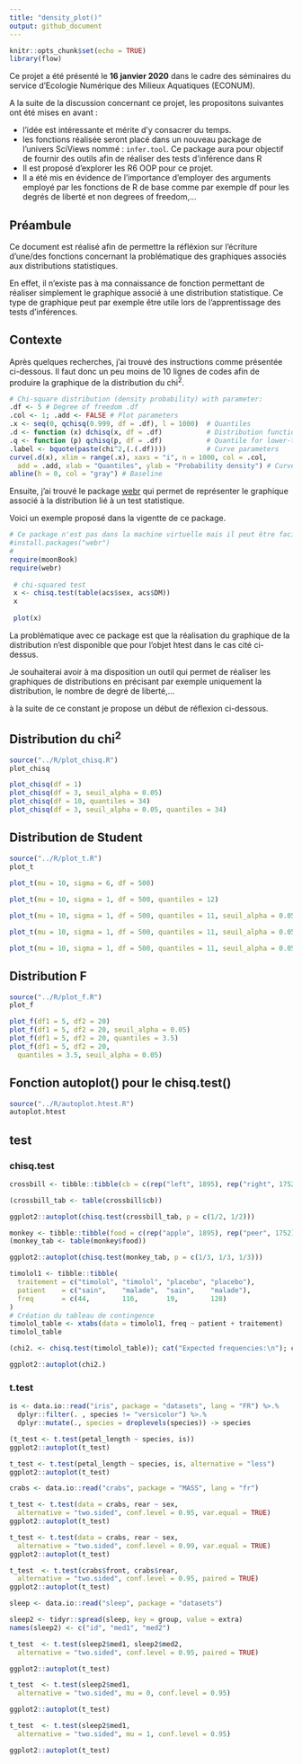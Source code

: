 ```yaml
---
title: "density_plot()"
output: github_document
---
```


```r
knitr::opts_chunk$set(echo = TRUE)
library(flow)
```

Ce projet a été présenté le **16 janvier 2020** dans le cadre des séminaires du service d'Ecologie Numérique des Milieux Aquatiques (ECONUM). 

A la suite de la discussion concernant ce projet, les propositons suivantes ont été mises en avant :

- l'idée est intéressante et mérite d'y consacrer du temps.
- les fonctions réalisée seront placé dans un nouveau package de l'univers SciViews nommé : `infer.tool`. Ce package aura pour objectif de fournir des outils afin de réaliser des tests d'inférence dans R
- Il est proposé d'explorer les R6 OOP pour ce projet. 
- Il a été mis en évidence de l'importance d'employer des arguments employé par les fonctions de R de base comme par exemple df pour les degrés de liberté et non degrees of freedom,...

## Préambule

Ce document est réalisé afin de permettre la réfléxion sur l'écriture d'une/des fonctions concernant la problématique des graphiques associés aux distributions statistiques. 

En effet, il n'existe pas à ma connaissance de fonction permettant de réaliser simplement le graphique associé à une distribution statistique. Ce type de graphique peut par exemple être utile lors de l'apprentissage des tests d'inférences. 

## Contexte

Après quelques recherches, j'ai trouvé des instructions comme présentée ci-dessous. Il faut donc un peu moins de 10 lignes de codes afin de produire la graphique de la distribution du chi^2^.

```r
# Chi-square distribution (density probability) with parameter:
.df <- 5 # Degree of freedom .df
.col <- 1; .add <- FALSE # Plot parameters
.x <- seq(0, qchisq(0.999, df = .df), l = 1000)  # Quantiles
.d <- function (x) dchisq(x, df = .df)           # Distribution function
.q <- function (p) qchisq(p, df = .df)           # Quantile for lower-tail prob
.label <- bquote(paste(chi^2,(.(.df))))          # Curve parameters
curve(.d(x), xlim = range(.x), xaxs = "i", n = 1000, col = .col,
  add = .add, xlab = "Quantiles", ylab = "Probability density") # Curve
abline(h = 0, col = "gray") # Baseline
```

Ensuite, j'ai trouvé le package [webr](https://cardiomoon.github.io/webr/index.html) qui permet de représenter le graphique associé à la distribution lié à un test statistique. 

Voici un exemple proposé dans la vigentte de ce package.

```r
# Ce package n'est pas dans la machine virtuelle mais il peut être facillement installé avec l'instruction suivante
#install.packages("webr")
#
require(moonBook)
require(webr)
 
 # chi-squared test
 x <- chisq.test(table(acs$sex, acs$DM))
 x
 
 plot(x)
```

La problématique avec ce package est que la réalisation du graphique de la distribution n'est disponible que pour l'objet htest dans le cas cité ci-dessus. 

Je souhaiterai avoir à ma disposition un outil qui permet de réaliser les graphiques de distributions en précisant par exemple uniquement la distribution, le nombre de degré de liberté,...

à la suite de ce constant je propose un début de réflexion ci-dessous.

## Distribution du chi^2^

```r
source("../R/plot_chisq.R")
plot_chisq
```

```r
plot_chisq(df = 1)
plot_chisq(df = 3, seuil_alpha = 0.05)
plot_chisq(df = 10, quantiles = 34)
plot_chisq(df = 3, seuil_alpha = 0.05, quantiles = 34)
```

## Distribution de Student

```r
source("../R/plot_t.R")
plot_t
```

```r
plot_t(mu = 10, sigma = 6, df = 500)
             
plot_t(mu = 10, sigma = 1, df = 500, quantiles = 12)

plot_t(mu = 10, sigma = 1, df = 500, quantiles = 11, seuil_alpha = 0.05, alternative = "two.sided")

plot_t(mu = 10, sigma = 1, df = 500, quantiles = 11, seuil_alpha = 0.05, alternative = "less")

plot_t(mu = 10, sigma = 1, df = 500, quantiles = 11, seuil_alpha = 0.05, alternative = "greater")
```

## Distribution F

```r
source("../R/plot_f.R")
plot_f
```

```r
plot_f(df1 = 5, df2 = 20)
plot_f(df1 = 5, df2 = 20, seuil_alpha = 0.05)
plot_f(df1 = 5, df2 = 20, quantiles = 3.5)
plot_f(df1 = 5, df2 = 20, 
  quantiles = 3.5, seuil_alpha = 0.05)
```

## Fonction autoplot() pour le chisq.test()

```r
source("../R/autoplot.htest.R")
autoplot.htest
```
## test 

### chisq.test

```r
crossbill <- tibble::tibble(cb = c(rep("left", 1895), rep("right", 1752)))

(crossbill_tab <- table(crossbill$cb))

ggplot2::autoplot(chisq.test(crossbill_tab, p = c(1/2, 1/2)))
```


```r
monkey <- tibble::tibble(food = c(rep("apple", 1895), rep("peer", 1752), rep("banana", 1812)))
(monkey_tab <- table(monkey$food))

ggplot2::autoplot(chisq.test(monkey_tab, p = c(1/3, 1/3, 1/3)))
```

```r
timolol1 <- tibble::tibble(
  traitement = c("timolol", "timolol", "placebo", "placebo"),
  patient    = c("sain",    "malade",  "sain",    "malade"),
  freq       = c(44,        116,       19,        128)
)
# Création du tableau de contingence 
timolol_table <- xtabs(data = timolol1, freq ~ patient + traitement)
timolol_table

(chi2. <- chisq.test(timolol_table)); cat("Expected frequencies:\n"); chi2.[["expected"]]

ggplot2::autoplot(chi2.)
```

### t.test

```r
is <- data.io::read("iris", package = "datasets", lang = "FR") %>.%
  dplyr::filter(. , species != "versicolor") %>.%
  dplyr::mutate(., species = droplevels(species)) -> species

(t_test <- t.test(petal_length ~ species, is))
ggplot2::autoplot(t_test)
```

```r
t_test <- t.test(petal_length ~ species, is, alternative = "less")
ggplot2::autoplot(t_test)
```


```r
crabs <- data.io::read("crabs", package = "MASS", lang = "fr")

t_test <- t.test(data = crabs, rear ~ sex,
  alternative = "two.sided", conf.level = 0.95, var.equal = TRUE)
ggplot2::autoplot(t_test)

t_test <- t.test(data = crabs, rear ~ sex,
  alternative = "two.sided", conf.level = 0.99, var.equal = TRUE)
ggplot2::autoplot(t_test)

t_test  <- t.test(crabs$front, crabs$rear,
  alternative = "two.sided", conf.level = 0.95, paired = TRUE)
ggplot2::autoplot(t_test)

```

```r
sleep <- data.io::read("sleep", package = "datasets")

sleep2 <- tidyr::spread(sleep, key = group, value = extra)
names(sleep2) <- c("id", "med1", "med2")

t_test  <- t.test(sleep2$med1, sleep2$med2,
  alternative = "two.sided", conf.level = 0.95, paired = TRUE)

ggplot2::autoplot(t_test)

t_test  <- t.test(sleep2$med1,
  alternative = "two.sided", mu = 0, conf.level = 0.95)

ggplot2::autoplot(t_test)

t_test  <- t.test(sleep2$med1,
  alternative = "two.sided", mu = 1, conf.level = 0.95)

ggplot2::autoplot(t_test)
```

